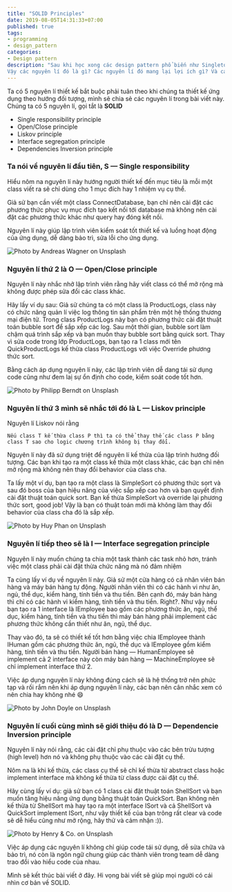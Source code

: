 ```yaml
---
title: "SOLID Principles"
date: 2019-08-05T14:31:33+07:00
published: true
tags:
- programming
- design_pattern
categories:
- Design pattern
description: "Sau khi học xong các design pattern phổ biến như Singleton, Observer hay phức tạp như MVC hay MVVP, chúng ta đều nhận ra rằng chúng đều áp dụng các nguyên lí thiết kế chung giúp hệ thống dễ dàng tái sử dụng hay bảo trì.
Vậy các nguyên lí đó là gì? Các nguyên lí đó mang lại lợi ích gì? Và các áp dụng chúng ra sao? Mình sẽ giải đáp các thắc mắc trên trong bài viết này nhé."
---
```


Ta có 5 nguyên lí thiết kế bắt buộc phải tuân theo khi chúng ta thiết kế ứng dụng theo hướng đối tượng, mình sẽ chia sẻ các nguyên lí trong bài viết này.
Chúng ta có 5 nguyên lí, gọi tắt là __SOLID__

* Single responsibility principle
* Open/Close principle
* Liskov principle
* Interface segregation principle
* Dependencies Inversion principle


### Ta nói về nguyên lí đầu tiên, S — Single responsibility

Hiểu nôm na nguyên lí này hướng người thiết kế đến mục tiêu là mỗi một class viết ra sẽ chỉ dùng cho 1 mục đích hay 1 nhiệm vụ cụ thể.

Giả sử bạn cần viết một class ConnectDatabase, bạn chỉ nên cài đặt các phương thức phục vụ mục đích tạo kết nối tới database mà không nên cài đặt các phương thức khác như query hay đóng kết nối.

Nguyên lí này giúp lập trình viên kiểm soát tốt thiết kế và luồng hoạt động của ứng dụng, dễ dàng bảo trì, sửa lỗi cho ứng dụng.

<Image
	src="https://miro.medium.com/max/700/0*DWendOmHviffM4Au"
	title="Photo by Andreas Wagner on Unsplash"
/>

### Nguyên lí thứ 2 là O — Open/Close principle

Nguyên lí này nhắc nhở lập trình viên rằng hãy viết class có thể mở rộng mà không được phép sửa đổi các class khác.

Hãy lấy ví dụ sau:
Giả sử chúng ta có một class là ProductLogs, class này có chức năng quản lí việc log thông tin sản phẩm trên một hệ thống thương mại điện tử. Trong class ProductLogs này bạn có phương thức cài đặt thuật toán bubble sort để sắp xếp các log. Sau một thời gian, bubble sort làm chậm quá trình sắp xếp và bạn muốn thay bubble sort bằng quick sort. Thay vì sửa code trong lớp ProductLogs, bạn tạo ra 1 class mới tên QuickProductLogs kế thừa class ProductLogs với việc Override phương thức sort.

Bằng cách áp dụng nguyên lí này, các lập trình viên dễ dang tái sử dụng code cũng như đem laị sự ổn định cho code, kiểm soát code tốt hơn.

<Image
	src="https://miro.medium.com/max/700/0*Ict0nXXku3iJPjAU"
	title="Photo by Philipp Berndt on Unsplash"
/>

### Nguyên lí thứ 3 mình sẽ nhắc tới đó là L — Liskov principle

Nguyên lí Liskov nói rằng

```
Nếu class T kế thừa class P thì ta có thể thay thế các class P bằng class T sao cho logic chương trình không bị thay đổi.
```

Nguyên lí này đã sử dụng triệt để nguyên lí kế thừa của lập trình hướng đối tượng. Các bạn khi tạo ra một class kế thừa một class khác, các bạn chỉ nên mở rộng mà không nên thay đổi behavior của class cha.

Ta lấy một ví dụ, bạn tạo ra một class là SimpleSort có phương thức sort và sau đó boss của bạn hiệu năng của việc sắp xếp cao hơn và bạn quyết định cài đặt thuật toán quick sort. Bạn kế thừa SimpleSort và override lại phương thức sort, good job! Vậy là bạn có thuật toán mới mà không làm thay đổi behavior của class cha đó là sắp xếp.

<Image
	src="https://miro.medium.com/max/700/0*J9q6aGky0ap_si3A"
	title="Photo by Huy Phan on Unsplash"
/>

### Nguyên lí tiếp theo sẽ là I — Interface segregation principle

Nguyên lí này muốn chúng ta chia một task thành các task nhỏ hơn, tránh việc một class phải cài đặt thừa chức năng mà nó đảm nhiệm

Ta cùng lấy ví dụ về nguyên lí này. Giả sử một cửa hàng có cả nhân viên bán hàng và máy bán hàng tự động. Người nhân viên thì có các hành vi như ăn, ngủ, thể dục, kiểm hàng, tính tiền và thu tiền. Bên cạnh đó, máy bán hàng thì chỉ có các hành vi kiểm hàng, tính tiền và thu tiền. Right?. Như vậy nếu bạn tạo ra 1 interface là IEmployee bao gồm các phương thức ăn, ngủ, thể dục, kiểm hàng, tính tiền và thu tiền thì máy bán hàng phải implement các phương thức không cần thiết như ăn, ngủ, thể dục.

Thay vào đó, ta sẽ có thiết kế tốt hơn bằng việc chia IEmployee thành IHuman gồm các phương thức ăn, ngủ, thể dục và IEmployee gồm kiểm hàng, tính tiền và thu tiền.
Người bán hàng — HumanEmployee sẽ implement cả 2 interface này còn máy bán hàng — MachineEmployee sẽ chỉ implement interface thứ 2.

Việc áp dụng nguyên lí này không đúng cách sẽ là hệ thống trở nên phức tạp và rối rắm nên khi áp dụng nguyên lí này, các bạn nên cân nhắc xem có nên chia hay không nhé :smile:

<Image
	src="https://miro.medium.com/max/700/0*A0t9PwrBbs4fdJUG"
	title="Photo by John Doyle on Unsplash"
/>

### Nguyên lí cuối cùng mình sẽ giới thiệu đó là D — Dependencie Inversion principle

Nguyên lí này nói rằng, các cài đặt chỉ phụ thuộc vào các bên trừu tượng (high level) hơn nó và không phụ thuộc vào các cài đặt cụ thể.

Nôm na là khi kế thừa, các class cụ thể sẽ chỉ kế thừa từ abstract class hoặc implement interface mà không kế thừa từ class được cài đặt cụ thể.

Hãy cùng lấy ví dụ: giả sử bạn có 1 class cài đặt thuật toán ShellSort và bạn muốn tăng hiệu năng ứng dụng bằng thuật toán QuickSort. Bạn không nên kế thừa từ ShellSort mà hay tạo ra một interface ISort và cả ShellSort và QuickSort implement ISort, như vậy thiết kế của bạn trông rất clear và code sẽ dễ hiểu cũng như mở rộng, hãy thử và cảm nhận :)).


<Image
	src="https://miro.medium.com/max/700/0*2yWMW5cN1bJandNg"
	title="Photo by Henry & Co. on Unsplash"
/>

Việc áp dụng các nguyên lí không chỉ giúp code tái sử dụng, dễ sửa chữa và bảo trì, nó còn là ngôn ngữ chung giúp các thành viên trong team dễ dàng trao đổi vào hiểu code của nhau.


Mình sẽ kết thúc bài viết ở đây. Hi vọng bài viết sẽ giúp mọi người có cái nhìn cơ bản về SOLID.